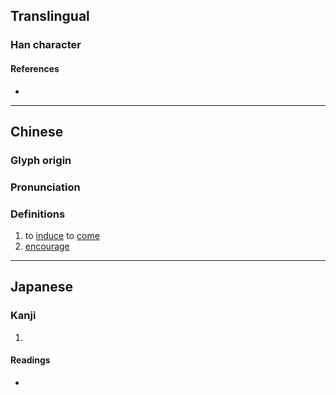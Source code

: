 {{also|俫}}
{{character info/new}}
==Translingual==

===Han character===
{{Han char|rn=9|rad=人|as=08|sn=10|four=|canj=ODOO|ids=⿰亻來}}

====References====
* {{Han ref|kx=0107.130|dkj=00755|dj=0227.210|hdz=10172.020|uh=5008|ud=20488}}

----

==Chinese==
{{zh-forms|s=俫}}

===Glyph origin===
{{Han etym}}

===Pronunciation===
{{zh-pron
|m=lái
|c=loi4
|mc=y
|oc=y
|ma=
|cat=v
}}

===Definitions===
{{zh-hanzi}}

# to [[induce]] to [[come]]
# [[encourage]]

----

==Japanese==

===Kanji===
{{ja-kanji|grade=|rs=人08}}

# {{defn|lang=ja|sort=人08}}

====Readings====
* {{ja-readings|on=[[らい]] (rai)|kun=}}